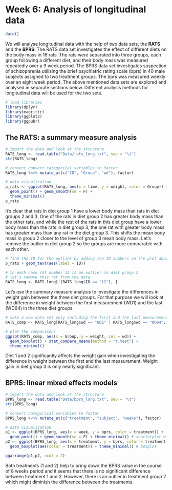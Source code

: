 # Week 6: Analysis of longitudinal data

```r
date()
```

We will analyse longitudinal data with the help of two data sets, the **RATS** and the **BPRS**. The RATS data set investigates the effect of different diets on the body mass in 16 rats. The rats were separated into three groups, each group following a different diet, and their body mass was measured repeatedly over a 9 week period. The BPRS data set investigates suspection of schizophrenia utilizing the brief psychiatric rating scale (bprs) in 40 male subjects assigned to two treatment groups. The bprs was measured weekly over an eight week period. The above mentioned data sets are explored and analysed in separate sections below. Different analysis methods for longitudinal data will be used for the two sets.

```r
# load libraries
library(dplyr)
library(magrittr)
library(ggplot2)
library(ggpubr)
```

## The RATS: a summary measure analysis
```r
# import the data and look at the structure
RATS_long <- read.table("Data/rats_long.txt", sep = "\t")
str(RATS_long)

# convert convert categorical variables to factor
RATS_long %<>% mutate_at(c("ID", "Group", "wd"), factor)

# data visualization 
p_rats <- ggplot(RATS_long, aes(x = time, y = weight, color = Group)) + 
  geom_point() + geom_smooth(se = F) +
  theme_minimal()
p_rats
```

It's clear that rats in diet group 1 have a lower body mass than rats in diet groups 2 and 3. One of the rats in diet group 2 has greater body mass than the other rats, and while the rest of the rats in this diet group have a lower body mass than the rats in diet group 3, the one rat with greater body mass has greater mass than any rat in the diet group 3. This shifts the mean body mass in group 2 closer to the level of group 3 mean body mass. Let's remove the outlier in diet group 2 so the groups are more comparable with each other.

```r
# find the ID for the outlier by adding the ID numbers on the plot above
p_rats + geom_text(aes(label = ID))

# in each case rat number 12 is an outlier in diet group 2
# let's remove this rat from the data
RATS_long <- RATS_long[!(RATS_long$ID == "12"), ]
```

Let's use the summary measure analysis to investigate the differences in weight gain between the three diet groups. For that purpose we will look at the difference in weight between the first measurement (WD1) and the last (WD64) in the three diet groups.

```r
# make a new data set only including the first and the last measurement
RATS_comp <- RATS_long[RATS_long$wd == "WD1" | RATS_long$wd == "WD64", ]

# plot the comparisons
ggplot(RATS_comp, aes(x = Group, y = weight, col = wd)) + 
  geom_boxplot() + stat_compare_means(method = "t.test") +
  theme_minimal()
```

Diet 1 and 2 significantly affects the weight gain when investigating the difference in weight between the first and the last measurement. Weight gain in diet group 3 is only nearly significant.


## BPRS: linear mixed effects models
```r
# import the data and look at the structure
BPRS_long <- read.table("Data/bprs_long.txt", sep = "\t")
str(BPRS_long)

# convert categorical variables to factor
BPRS_long %<>% mutate_at(c("treatment", "subject", "weeks"), factor)

# data visualization
p1 <- ggplot(BPRS_long, aes(x = week, y = bprs, color = treatment)) + 
  geom_point() + geom_smooth(se = F) + theme_minimal() # scatterplot with regression line
p2 <- ggplot(BPRS_long, aes(x = treatment, y = bprs, color = treatment)) + 
  geom_boxplot(aes(color = treatment)) + theme_minimal() # boxplot 

ggarrange(p1,p2, ncol = 2)
```

Both treatments (1 and 2) help to bring down the BPRS value in the course of 8 weeks period and it seems that there is no significant difference between treatment 1 and 2. However, there is an outlier in treatment group 2 which might diminish the difference between the treatments. 